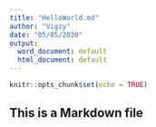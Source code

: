 ```yaml
---
title: "HelloWorld.md"
author: "Vigzy"
date: "05/05/2020"
output:
  word_document: default
  html_document: default
---
```


```r
knitr::opts_chunk$set(echo = TRUE)
```

## This is a Markdown file



